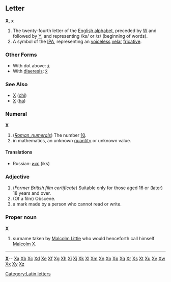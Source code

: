 ==Letter==
'''X''', '''x'''

#The twenty-fourth letter of the [[Appendix:English alphabet|English alphabet]], preceded by [[W]] and followed by [[Y]], and representing /ks/ or /z/ (beginning of words).
#A symbol of the [[IPA]], representing an [[voiceless]] [[velar]] [[fricative]].
===Other Forms===
*With dot above: [[ẋ]]
*With [[diaeresis]]: [[ẍ]]
===See Also===
*[[Χ]] ([[chi]])
*[[Х]] ([[ha]])

===Numeral===
'''X'''

# (''[[Roman_numerals]]'') The number [[Ten|10]].
# in mathematics, an unknown [[quantity]] or unknown value.

====Translations====
*Russian: [[икс]] (iks)

===Adjective===
# (''Former British film certificate'') Suitable only for those aged 16 or (later) 18 years and over.
# (Of a film) Obscene.
# a mark made by a person who cannot read or write.

===Proper noun===
'''X'''

# surname taken by [[Malcolm Little]] who would henceforth call himself [[Malcolm X]].

----

{{indexletters1}}  '''[http://wiktionary.org/w/wiki.phtml?title=Special:Allpages&from=X X] '''-- [http://wiktionary.org/w/wiki.phtml?title=Special:Allpages&from=Xa Xa] [http://wiktionary.org/w/wiki.phtml?title=Special:Allpages&from=Xb Xb] [http://wiktionary.org/w/wiki.phtml?title=Special:Allpages&from=Xc Xc] [http://wiktionary.org/w/wiki.phtml?title=Special:Allpages&from=Xd Xd] [http://wiktionary.org/w/wiki.phtml?title=Special:Allpages&from=Xe Xe] [http://wiktionary.org/w/wiki.phtml?title=Special:Allpages&from=Xf Xf] [http://wiktionary.org/w/wiki.phtml?title=Special:Allpages&from=Xg Xg] [http://wiktionary.org/w/wiki.phtml?title=Special:Allpages&from=Xh Xh] [http://wiktionary.org/w/wiki.phtml?title=Special:Allpages&from=Xi Xi] [http://wiktionary.org/w/wiki.phtml?title=Special:Allpages&from=Xj Xj] [http://wiktionary.org/w/wiki.phtml?title=Special:Allpages&from=Xk Xk] [http://wiktionary.org/w/wiki.phtml?title=Special:Allpages&from=Xl Xl] [http://wiktionary.org/w/wiki.phtml?title=Special:Allpages&from=Xm Xm] [http://wiktionary.org/w/wiki.phtml?title=Special:Allpages&from=Xn Xn] [http://wiktionary.org/w/wiki.phtml?title=Special:Allpages&from=Xo Xo] [http://wiktionary.org/w/wiki.phtml?title=Special:Allpages&from=Xp Xp] [http://wiktionary.org/w/wiki.phtml?title=Special:Allpages&from=Xq Xq] [http://wiktionary.org/w/wiki.phtml?title=Special:Allpages&from=Xr Xr] [http://wiktionary.org/w/wiki.phtml?title=Special:Allpages&from=Xs Xs] [http://wiktionary.org/w/wiki.phtml?title=Special:Allpages&from=Xt Xt] [http://wiktionary.org/w/wiki.phtml?title=Special:Allpages&from=Xu Xu] [http://wiktionary.org/w/wiki.phtml?title=Special:Allpages&from=Xv Xv] [http://wiktionary.org/w/wiki.phtml?title=Special:Allpages&from=Xw Xw] [http://wiktionary.org/w/wiki.phtml?title=Special:Allpages&from=Xx Xx] [http://wiktionary.org/w/wiki.phtml?title=Special:Allpages&from=Xy Xy] [http://wiktionary.org/w/wiki.phtml?title=Special:Allpages&from=Xz Xz]<br>
{{indexletters2}}
[[Category:Latin letters]]